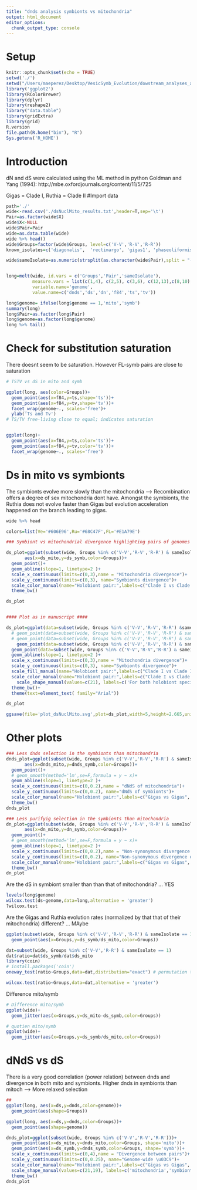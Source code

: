 ```yaml
---
title: "dnds analysis symbionts vs mitochondria"
output: html_document
editor_options: 
  chunk_output_type: console
---
```

# Setup
```r
knitr::opts_chunk$set(echo = TRUE)
setwd('./')
setwd("/Users/maeperez/Desktop/VesicSymb_Evolution/dowstream_analyses_and_data")
library('ggplot2')
library(RColorBrewer)
library(dplyr)
library(reshape2)
library("data.table")
library(gridExtra)
library(grid)
R.version
file.path(R.home("bin"), "R")
Sys.getenv('R_HOME')
```

# Introduction
dN and dS were calculated using the ML method in python
Goldman and Yang (1994): http://mbe.oxfordjournals.org/content/11/5/725

Gigas = Clade I, Ruthia = Clade II
#Import data

```r
path='./'
wide<-read.csv('./dsNuclMito_results.txt',header=T,sep='\t')
Pair=as.factor(wide$X)
wide$X<-NULL
wide$Pair=Pair
wide=as.data.table(wide)
wide %>% head()
wide$Groups=factor(wide$Groups, level=c('V-V','R-V','R-R'))
known_isolates=c('diagonalis',  'rectimargo', 'gigas1', 'phaseoliformis', 'extenta', 'soyoae1', 'soyoae2', 'gigas2', 'pliocardia', 'fausta',  'southwardae', 'pacifica', 'marissinica')

wide$sameIsolate=as.numeric(strsplit(as.character(wide$Pair),split = "-") %>% sapply( ., "[", 2 ) %in% known_isolates & strsplit(as.character(wide$Pair),split = "-") %>% sapply( ., "[", 1 ) %in% known_isolates)


long=melt(wide, id.vars = c('Groups','Pair','sameIsolate'),
          measure.vars = list(c(1,4), c(2,5), c(3,6), c(12,13),c(8,10),c(9,11)),
          variable.name='genome',
          value.name=c('dnds','ds','dn','f84','ts','tv'))

long$genome= ifelse(long$genome == 1,'mito','symb')
summary(long)
long$Pair=as.factor(long$Pair)
long$genome=as.factor(long$genome)
long %>% tail()
```

# Check for substitution saturation

There doesnt seem to be saturation. However FL-symb pairs are close to saturation
```r
# TSTV vs dS in mito and symb

ggplot(long, aes(color=Groups))+
  geom_point(aes(x=f84,y=ts,shape='ts'))+
  geom_point(aes(x=f84,y=tv,shape='tv'))+
  facet_wrap(genome~., scales='free')+
  ylab('Ts and Tv')
# TS/TV free-living close to equal; indicates saturation


ggplot(long)+
  geom_point(aes(x=f84,y=ts,color='ts'))+
  geom_point(aes(x=f84,y=tv,color='tv'))+
  facet_wrap(genome~., scales='free')

```

# Ds in mito vs symbionts
The symbionts evolve more slowly than the mitochondria --> Recombination offers a degree of sex mitochondria dont have.
Amongst the symbionts, the Ruthia does not evolve faster than Gigas but evolution acceleration happened on the branch leading to gigas.

```r
wide %>% head

colors=list(Ve='#606E96',Ru='#68C47F',FL='#E1A79E')

### Symbiont vs mitochondrial divergence highlighting pairs of genomes issued from the same individual hosts, respectively ###

ds_plot=ggplot(subset(wide, Groups %in% c('V-V','R-V','R-R') & sameIsolate == 1),
       aes(x=ds_mito,y=ds_symb,color=Groups))+
  geom_point()+
  geom_abline(slope=1, linetype=2 )+
  scale_x_continuous(limits=c(0,3),name = "Mitochondria divergence")+
  scale_y_continuous(limits=c(0,3), name="Symbionts divergence")+
  scale_color_manual(name="Holobiont pair:",labels=c("Clade I vs Clade I", "Clade I vs Clade II", "Clade II vs Clade II"),values=c('#606E96','#A5764A','#68C47F'))+
  theme_bw()

ds_plot


#### Plot as in manuscript ####

ds_plot=ggplot(data=subset(wide, Groups %in% c('V-V','R-V','R-R') &sameIsolate==1),aes(x=ds_mito,y=ds_symb))+
  # geom_point(data=subset(wide, Groups %in% c('V-V','R-V','R-R') & sameIsolate==0),size=2,shape=19,aes(color=Groups))+
  # geom_point(data=subset(wide, Groups %in% c('V-V','R-V','R-R') & sameIsolate==1),size=2,color='black',shape=21,aes(fill=Groups,shape=factor(sameIsolate)))+
    geom_point(data=subset(wide, Groups %in% c('V-V','R-V','R-R') & sameIsolate==0),aes(x=ds_mito,y=ds_symb,color=Groups,fill=Groups))+
  geom_point(data=subset(wide, Groups %in% c('V-V','R-V','R-R') & sameIsolate==1),aes(x=ds_mito,y=ds_symb,fill=Groups, shape='symb'))+
  geom_abline(slope=1, linetype=2 )+
  scale_x_continuous(limits=c(0,3),name = "Mitochondria divergence")+
  scale_y_continuous(limits=c(0,3), name="Symbionts divergence")+
  scale_fill_manual(name="Holobiont pair:",labels=c("Clade I vs Clade I", "Clade I vs Clade II", "Clade II vs Clade II"),values=c('#606E96','#A5764A','#68C47F'),guide=F)+
  scale_color_manual(name="Holobiont pair:",labels=c("Clade I vs Clade I", "Clade I vs Clade II", "Clade II vs Clade II"),values=c('#606E96','#A5764A','#68C47F'))+
    scale_shape_manual(values=c(21), labels=c('For both holobiont species\nin the pair, symbiont and\nmitochodrial genomes were\nisolated from a single individual'),name='')+
  theme_bw()+
  theme(text=element_text( family="Arial"))

ds_plot

ggsave(file='plot_dsNuclMito.svg',plot=ds_plot,width=5,height=2.665,units='in',dpi=600,device='svg')
```

# Other plots
```r
### Less dnds selection in the symbionts than mitochondria
dnds_plot=ggplot(subset(wide, Groups %in% c('V-V','R-V','R-R') & sameIsolate == 1),
       aes(x=dnds_mito,y=dnds_symb,color=Groups))+
  geom_point()+
  # geom_smooth(method='lm',se=F,formula = y ~ x)+
  geom_abline(slope=1, linetype=2 )+
  scale_x_continuous(limits=c(0,0.2),name = "dNdS of mitochondria")+
  scale_y_continuous(limits=c(0,0.2), name="dNdS of symbionts")+
  scale_color_manual(name="Holobiont pair:",labels=c("Gigas vs Gigas", "Gigas vs Ruthia", "Ruthia vs Ruthia"),values=c('#606E96','#A5764A','#68C47F'))+
  theme_bw()
dnds_plot

### Less purifyig selection in the symbionts than mitochondria
dn_plot=ggplot(subset(wide, Groups %in% c('V-V','R-V','R-R') & sameIsolate == 1),
       aes(x=dn_mito,y=dn_symb,color=Groups))+
  geom_point()+
  # geom_smooth(method='lm',se=F,formula = y ~ x)+
  geom_abline(slope=1, linetype=2 )+
  scale_x_continuous(limits=c(0,0.2),name = "Non-synonymous divergence of mitochondria")+
  scale_y_continuous(limits=c(0,0.2), name="Non-synonymous divergence of symbionts")+
  scale_color_manual(name="Holobiont pair:",labels=c("Gigas vs Gigas", "Gigas vs Ruthia", "Ruthia vs Ruthia"),values=c('#606E96','#A5764A','#68C47F'))+
  theme_bw()
dn_plot  

```

Are the dS in symbiont smaller than than that of mitochondria? ... YES
```r
levels(long$genome)
wilcox.test(ds~genome,data=long,alternative = 'greater')
?wilcox.test
```

Are the Gigas and Ruthia evolution rates (normalized by that that of their mitochondria) different? ... MAybe
```r
ggplot(subset(wide, Groups %in% c('V-V','R-V','R-R') & sameIsolate == 1))+
  geom_point(aes(x=Groups,y=ds_symb/ds_mito,color=Groups))

dat=subset(wide, Groups %in% c('V-V','R-R') & sameIsolate == 1)
dat$ratio=dat$ds_symb/dat$ds_mito
library(coin)
# install.packages('coin')
oneway_test(ratio~Groups,data=dat,distribution="exact") # permutation test

wilcox.test(ratio~Groups,data=dat,alternative = 'greater')

```

Difference mito/symb
```r
# Difference mito/symb
ggplot(wide)+
  geom_jitter(aes(x=Groups,y=ds_mito-ds_symb,color=Groups))

# quotien mito/symb
ggplot(wide)+
  geom_jitter(aes(x=Groups,y=ds_symb/ds_mito,color=Groups))

```
# dNdS vs dS
There is a very good correlation (power relation) between dnds and divergence in both mito and symbionts. 
Higher dnds in symbionts than mitoch --> More relaxed selection
```r
##
ggplot(long, aes(x=ds,y=dnds,color=genome))+
  geom_point(aes(shape=Groups))

ggplot(long, aes(x=ds,y=dnds,color=Groups))+
  geom_point(aes(shape=genome))

dnds_plot=ggplot(subset(wide, Groups %in% c('V-V','R-V','R-R')))+
  geom_point(aes(x=ds_mito,y=dnds_mito,color=Groups, shape='mito'))+
  geom_point(aes(x=ds_symb,y=dnds_symb,color=Groups, shape='symb'))+
  scale_x_continuous(limits=c(0,4),name = "Divergence between pairs")+
  scale_y_continuous(limits=c(0,0.25), name="Genome-wide \u03C9")+
  scale_color_manual(name="Holobiont pair:",labels=c("Gigas vs Gigas", "Gigas vs Ruthia", "Ruthia vs Ruthia"),values=c('#606E96','#A5764A','#68C47F'))+
  scale_shape_manual(values=c(21,19), labels=c('mitochondria','symbionts'),name='')+
  theme_bw()
dnds_plot

```
